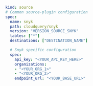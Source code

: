 ```yaml copy
kind: source
# Common source-plugin configuration
spec:
  name: snyk
  path: cloudquery/snyk
  version: "VERSION_SOURCE_SNYK"
  tables: ["*"]
  destinations: ["DESTINATION_NAME"]

  # Snyk specific configuration
  spec:
    api_key: "<YOUR_API_KEY_HERE>"
    organizations:
    - "<YOUR_ORG_1>"
    - "<YOUR_ORG_2>"
    endpoint_url: "<YOUR_BASE_URL>"
```